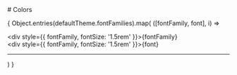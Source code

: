 

<Meta title="Theme/Typography" />

<div>
  # Colors

  {
    Object.entries(defaultTheme.fontFamilies).map(
      ([fontFamily, font], i) => <div key={i}>
        <div style={{ fontFamily, fontSize: '1.5rem' }}>{fontFamily}</div>
        <div style={{ fontFamily, fontSize: '1.5rem' }}>{font}</div>
        <hr />
      </div>
    )
  }
</div>

<style>
  {`
  `}
</style>
